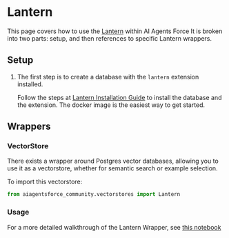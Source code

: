 # Lantern

This page covers how to use the [Lantern](https://github.com/lanterndata/lantern) within AI Agents Force
It is broken into two parts: setup, and then references to specific Lantern wrappers.

## Setup
1. The first step is to create a database with the `lantern` extension installed.

    Follow the steps at [Lantern Installation Guide](https://github.com/lanterndata/lantern#-quick-install) to install the database and the extension. The docker image is the easiest way to get started.

## Wrappers

### VectorStore

There exists a wrapper around Postgres vector databases, allowing you to use it as a vectorstore,
whether for semantic search or example selection.

To import this vectorstore:
```python
from aiagentsforce_community.vectorstores import Lantern
```

### Usage

For a more detailed walkthrough of the Lantern Wrapper, see [this notebook](/docs/integrations/vectorstores/lantern)
